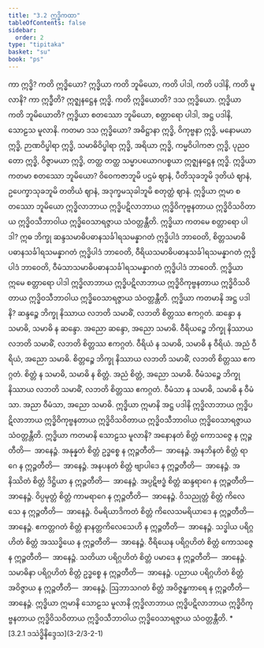 ```yaml
---
title: "3.2 ဣဒ္ဓိကထာ"
tableOfContents: false
sidebar:
  order: 2
type: "tipitaka"
basket: "su"
book: "ps"
---
```



<DynamicBreadcrumb />

<Division number="9" book="ps" e="ch" v="26" p="294">

<Paragraph number="1786" book="ps">
ကာ ဣဒ္ဓိ? ကတိ ဣဒ္ဓိယော? ဣဒ္ဓိယာ ကတိ ဘူမိယော, ကတိ ပါဒါ, ကတိ ပဒါနိ, ကတိ မူလာနိ? <Emphasis>ကာ ဣဒ္ဓီ</Emphasis>တိ? ဣဇ္ဈနဋ္ဌေန ဣဒ္ဓိ. <Emphasis>ကတိ ဣဒ္ဓိယော</Emphasis>တိ? ဒသ ဣဒ္ဓိယော. <Emphasis>ဣဒ္ဓိယာ ကတိ ဘူမိယော</Emphasis>တိ? ဣဒ္ဓိယာ စတဿော ဘူမိယော, စတ္တာရော ပါဒါ, အဋ္ဌ ပဒါနိ, သောဠသ မူလာနိ.


</Paragraph>

<Paragraph number="1787" book="ps">
ကတမာ <Emphasis>ဒသ ဣဒ္ဓိယော?</Emphasis> အဓိဋ္ဌာနာ ဣဒ္ဓိ, ဝိကုဗ္ဗနာ ဣဒ္ဓိ, မနောမယာ ဣဒ္ဓိ, ဉာဏဝိပ္ဖါရာ ဣဒ္ဓိ, သမာဓိဝိပ္ဖါရာ ဣဒ္ဓိ, အရိယာ ဣဒ္ဓိ, ကမ္မဝိပါကဇာ ဣဒ္ဓိ, ပုညဝတော ဣဒ္ဓိ, ဝိဇ္ဇာမယာ ဣဒ္ဓိ, တတ္ထ တတ္ထ သမ္မာပယောဂပစ္စယာ ဣဇ္ဈနဋ္ဌေန ဣဒ္ဓိ.


</Paragraph>

<Paragraph number="1788" book="ps">
<Emphasis>ဣဒ္ဓိယာ ကတမာ စတဿော ဘူမိယော?</Emphasis> ဝိဝေကဇာဘူမိ ပဌမံ ဈာနံ, ပီတိသုခဘူမိ ဒုတိယံ ဈာနံ, ဥပေက္ခာသုခဘူမိ တတိယံ ဈာနံ, အဒုက္ခမသုခါဘူမိ စတုတ္ထံ ဈာနံ. ဣဒ္ဓိယာ ဣမာ စတဿော ဘူမိယော ဣဒ္ဓိလာဘာယ ဣဒ္ဓိပဋိလာဘာယ ဣဒ္ဓိဝိကုဗ္ဗနတာယ ဣဒ္ဓိဝိသဝိတာယ ဣဒ္ဓိဝသီဘာဝါယ ဣဒ္ဓိဝေသာရဇ္ဇာယ သံဝတ္တန္တီတိ.


</Paragraph>

<Paragraph number="1789" book="ps">
<Emphasis>ဣဒ္ဓိယာ ကတမေ စတ္တာရော ပါဒါ?</Emphasis> ဣဓ ဘိက္ခု ဆန္ဒသမာဓိပဓာနသင်္ခါရသမန္နာဂတံ ဣဒ္ဓိပါဒံ ဘာဝေတိ, စိတ္တသမာဓိပဓာနသင်္ခါရသမန္နာဂတံ ဣဒ္ဓိပါဒံ ဘာဝေတိ, ဝီရိယသမာဓိပဓာနသင်္ခါရသမန္နာဂတံ ဣဒ္ဓိပါဒံ ဘာဝေတိ, ဝီမံသာသမာဓိပဓာနသင်္ခါရသမန္နာဂတံ ဣဒ္ဓိပါဒံ ဘာဝေတိ. ဣဒ္ဓိယာ ဣမေ စတ္တာရော ပါဒါ ဣဒ္ဓိလာဘာယ ဣဒ္ဓိပဋိလာဘာယ ဣဒ္ဓိဝိကုဗ္ဗနတာယ ဣဒ္ဓိဝိသဝိတာယ ဣဒ္ဓိဝသီဘာဝါယ ဣဒ္ဓိဝေသာရဇ္ဇာယ သံဝတ္တန္တီတိ.


</Paragraph>

<Paragraph number="1790" book="ps">
<Emphasis>ဣဒ္ဓိယာ ကတမာနိ အဋ္ဌ ပဒါနိ?</Emphasis> ဆန္ဒဉ္စေ ဘိက္ခု နိဿာယ လဘတိ သမာဓိံ, လဘတိ စိတ္တဿ ဧကဂ္ဂတံ. ဆန္ဒော န သမာဓိ, သမာဓိ န ဆန္ဒော. အညော ဆန္ဒော, အညော သမာဓိ. ဝီရိယဉ္စေ ဘိက္ခု နိဿာယ လဘတိ သမာဓိံ, လဘတိ စိတ္တဿ ဧကဂ္ဂတံ. ဝီရိယံ န သမာဓိ, သမာဓိ န ဝီရိယံ. အညံ ဝီရိယံ, အညော သမာဓိ. စိတ္တဉ္စေ ဘိက္ခု နိဿာယ လဘတိ သမာဓိံ, လဘတိ စိတ္တဿ ဧကဂ္ဂတံ. စိတ္တံ န သမာဓိ, သမာဓိ န စိတ္တံ. အညံ စိတ္တံ, အညော သမာဓိ. ဝီမံသဉ္စေ ဘိက္ခု နိဿာယ လဘတိ သမာဓိံ, လဘတိ စိတ္တဿ ဧကဂ္ဂတံ. ဝီမံသာ န သမာဓိ, သမာဓိ န ဝီမံသာ. အညာ ဝီမံသာ, အညော သမာဓိ. ဣဒ္ဓိယာ ဣမာနိ အဋ္ဌ ပဒါနိ ဣဒ္ဓိလာဘာယ ဣဒ္ဓိပဋိလာဘာယ ဣဒ္ဓိဝိကုဗ္ဗနတာယ ဣဒ္ဓိဝိသဝိတာယ ဣဒ္ဓိဝသီဘာဝါယ ဣဒ္ဓိဝေသာရဇ္ဇာယ သံဝတ္တန္တီတိ.


</Paragraph>

<Paragraph number="1791" book="ps">
<Emphasis>ဣဒ္ဓိယာ ကတမာနိ သောဠသ မူလာနိ?</Emphasis> အနောနတံ စိတ္တံ ကောသဇ္ဇေ န ဣဉ္ဇတီတိ—  အာနေဉ္ဇံ. အနုန္နတံ စိတ္တံ ဥဒ္ဓစ္စေ န ဣဉ္ဇတီတိ—  အာနေဉ္ဇံ. အနဘိနတံ စိတ္တံ ရာဂေ န ဣဉ္ဇတီတိ—  အာနေဉ္ဇံ. အနပနတံ စိတ္တံ ဗျာပါဒေ န ဣဉ္ဇတီတိ—  အာနေဉ္ဇံ. အနိဿိတံ စိတ္တံ ဒိဋ္ဌိယာ န ဣဉ္ဇတီတိ—  အာနေဉ္ဇံ. အပ္ပဋိဗဒ္ဓံ စိတ္တံ ဆန္ဒရာဂေ န ဣဉ္ဇတီတိ—  အာနေဉ္ဇံ. ဝိပ္ပမုတ္တံ စိတ္တံ ကာမရာဂေ န ဣဉ္ဇတီတိ—  အာနေဉ္ဇံ. ဝိသညုတ္တံ စိတ္တံ ကိလေသေ န ဣဉ္ဇတီတိ—  အာနေဉ္ဇံ. ဝိမရိယာဒိကတံ စိတ္တံ ကိလေသမရိယာဒေ န ဣဉ္ဇတီတိ—  အာနေဉ္ဇံ. ဧကတ္တဂတံ စိတ္တံ နာနတ္တကိလေသေဟိ န ဣဉ္ဇတီတိ—  အာနေဉ္ဇံ. သဒ္ဓါယ ပရိဂ္ဂဟိတံ စိတ္တံ အဿဒ္ဓိယေ န ဣဉ္ဇတီတိ—  အာနေဉ္ဇံ. ဝီရိယေန ပရိဂ္ဂဟိတံ စိတ္တံ ကောသဇ္ဇေ န ဣဉ္ဇတီတိ—  အာနေဉ္ဇံ. သတိယာ ပရိဂ္ဂဟိတံ စိတ္တံ ပမာဒေ န ဣဉ္ဇတီတိ—  အာနေဉ္ဇံ. သမာဓိနာ ပရိဂ္ဂဟိတံ စိတ္တံ ဥဒ္ဓစ္စေ န ဣဉ္ဇတီတိ—  အာနေဉ္ဇံ. ပညာယ ပရိဂ္ဂဟိတံ စိတ္တံ အဝိဇ္ဇာယ န ဣဉ္ဇတီတိ—  အာနေဉ္ဇံ. ဩဘာသဂတံ စိတ္တံ အဝိဇ္ဇန္ဓကာရေ န ဣဉ္ဇတီတိ—  အာနေဉ္ဇံ. ဣဒ္ဓိယာ ဣမာနိ သောဠသ မူလာနိ ဣဒ္ဓိလာဘာယ ဣဒ္ဓိပဋိလာဘာယ ဣဒ္ဓိဝိကုဗ္ဗနတာယ ဣဒ္ဓိဝိသဝိတာယ ဣဒ္ဓိဝသီဘာဝါယ ဣဒ္ဓိဝေသာရဇ္ဇာယ သံဝတ္တန္တီတိ.

</Paragraph>
</Division>

<TableOfContents book="ps" section="3.2">
* [3.2.1 ဒသဲဒ္ဓိနိဒ္ဒေသ](3-2/3-2-1)
</TableOfContents>